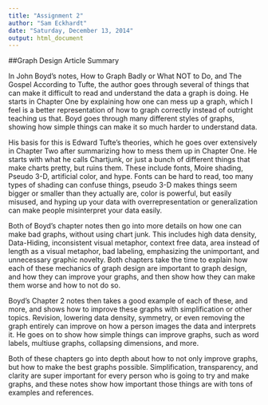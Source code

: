 ```yaml
---
title: "Assignment 2"
author: "Sam Eckhardt"
date: "Saturday, December 13, 2014"
output: html_document
---
```


##Graph Design Article Summary
  
  In John Boyd's notes, How to Graph Badly or What NOT to Do, and The Gospel According to Tufte, the author goes through several of things that can make it difficult to read and understand the data a graph is doing. He starts in Chapter One by explaining how one can mess up a graph, which I feel is a better representation of how to graph correctly instead of outright teaching us that. Boyd goes through many different styles of graphs, showing how simple things can make it so much harder to understand data. 
	
  His basis for this is Edward Tufte's theories, which he goes over extensively in Chapter Two after summarizing how to mess them up in Chapter One. He starts with what he calls Chartjunk, or just a bunch of different things that make charts pretty, but ruins them. These include fonts, Moire shading, Pseudo 3-D, artificial color, and hype.  Fonts can be hard to read, too many types of shading can confuse things, pseudo 3-D makes things seem bigger or smaller than they actually are, color is powerful, but easily misused, and hyping up your data with overrepresentation or generalization can make people misinterpret your data easily. 
	
  Both of Boyd's chapter notes then go into more details on how one can make bad graphs, without using chart junk. This includes high data density, Data-Hiding, inconsistent visual metaphor, context free data, area instead of length as a visual metaphor, bad labeling, emphasizing the unimportant, and unnecessary graphic novelty. Both chapters take the time to explain how each of these mechanics of graph design are important to graph design, and how they can improve your graphs, and then show how they can make them worse and how to not do so. 
	
  Boyd's Chapter 2 notes then takes a good example of each of these, and more, and shows how to improve these graphs with simplification or other topics. Revision, lowering data density, symmetry, or even removing the graph entirely can improve on how a person images the data and interprets it. He goes on to show how simple things can improve graphs, such as word labels, multiuse graphs, collapsing dimensions, and more. 
	
  Both of these chapters go into depth about how to not only improve graphs, but how to make the best graphs possible. Simplification, transparency, and clarity are super important for every person who is going to try and make graphs, and these notes show how important those things are with tons of examples and references. 
